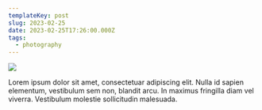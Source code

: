 ```yaml
---
templateKey: post
slug: 2023-02-25
date: 2023-02-25T17:26:00.000Z
tags:
  - photography
---
```

![](../../static/assets/20230225-IMG_5080.jpg)

Lorem ipsum dolor sit amet, consectetuar adipiscing elit. Nulla id sapien elementum, vestibulum sem non, blandit arcu. In maximus fringilla diam vel viverra. Vestibulum molestie sollicitudin malesuada.
